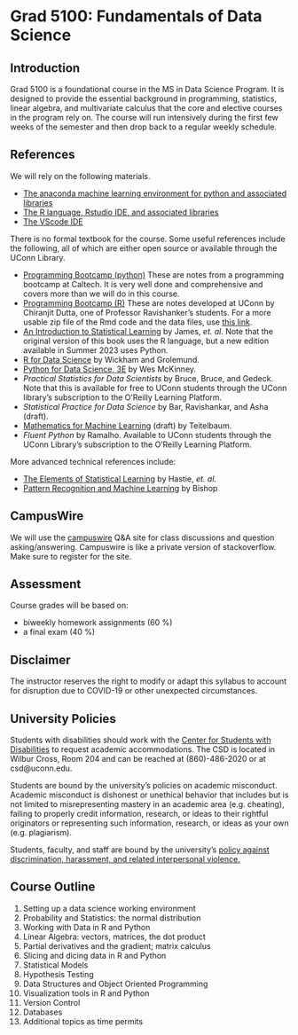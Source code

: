 # Grad 5100: Fundamentals of Data Science

## Introduction

Grad 5100 is a foundational course in the MS in Data Science Program. It
is designed to provide the essential background in programming,
statistics, linear algebra, and multivariate calculus that the core and
elective courses in the program rely on. The course will run intensively
during the first few weeks of the semester and then drop back to a
regular weekly schedule.

## References

We will rely on the following materials.

-   [The anaconda machine learning environment for python and associated
    libraries](http://www.anaconda.com)
-   [The R language, Rstudio IDE, and associated
    libraries](https://posit.co/download/rstudio-desktop)
-   [The VScode IDE](https://code.visualstudio.com)

There is no formal textbook for the course. Some useful references
include the following, all of which are either open source or available
through the UConn Library.

-   [Programming Bootcamp (python)](https://justinbois.github.io/bootcamp/2021/) These are notes from a programming bootcamp at Caltech. It is very
    well done and comprehensive and covers more than we will do in this course.
-   [Programming Bootcamp (R)](https://gitfront.io/r/user-3679719/H8v5hTnvHh2U/R-Bootcamp-Course/)  These are notes developed at UConn by Chiranjit Dutta,
one of Professor Ravishanker's students.  For a more usable zip file of the Rmd code and the data files, use [this link](R_bootcamp.zip).
-   [An Introduction to Statistical Learning](http://www.statlearning.com) by James, *et. al.* Note that
    the original version of this book uses the R language, but a new
    edition available in Summer 2023 uses Python.
-   [R for Data Science](https://r4ds.hadley.nz/) by Wickham and
    Grolemund.
-   [Python for Data Science, 3E](https://wesmckinney.com/book) by Wes
    McKinney.
-   *Practical Statistics for Data Scientists* by Bruce, Bruce, and
    Gedeck. Note that this is available for free to UConn students
    through the UConn library's subscription to the O'Reilly Learning
    Platform.
-   *Statistical Practice for Data Science* by Bar, Ravishankar, and
    Asha (draft).
-   [Mathematics for Machine
    Learning](https://jeremy9959.net/Mathematics-for-Machine-Learning)
    (draft) by Teitelbaum.
-   *Fluent Python* by Ramalho. Available to UConn students through the
    UConn Library's subscription to the O'Reilly Learning Platform.

More advanced technical references include:

-   [The Elements of Statistical
    Learning](https://hastie.su.domains/ElemStatLearn) by Hastie, *et.
    al.*
-   [Pattern Recognition and Machine
    Learning](https://www.microsoft.com/en-us/research/uploads/prod/2006/01/Bishop-Pattern-Recognition-and-Machine-Learning-2006.pdf)
    by Bishop

## CampusWire

We will use the [campuswire](https://campuswire.com/c/G121DA3CC) Q&A site for class
discussions and question asking/answering.  Campuswire is like a private version of 
stackoverflow.  Make sure to register for the site. 

## Assessment

Course grades will be based on:

-   biweekly homework assignments (60 %)
-   a final exam (40 %)

## Disclaimer

The instructor reserves the right to modify or adapt this syllabus to
account for disruption due to COVID-19 or other unexpected
circumstances.

## University Policies

Students with disabilities should work with the [Center for Students
with Disabilities](https://csd.uconn.edu) to request academic
accommodations. The CSD is located in Wilbur Cross, Room 204 and can be
reached at (860)-486-2020 or at csd@uconn.edu.

Students are bound by the university's policies on academic misconduct.
Academic misconduct is dishonest or unethical behavior that includes but
is not limited to misrepresenting mastery in an academic area
(e.g. cheating), failing to properly credit information, research, or
ideas to their rightful originators or representing such information,
research, or ideas as your own (e.g. plagiarism).

Students, faculty, and staff are bound by the university's [policy
against discrimination, harassment, and related interpersonal
violence.](https://policy.uconn.edu/2015/12/29/policy-against-discrimination-harassment-and-related-interpersonal-violence/)

::: {style="page-break-after: always"}
:::

## Course Outline

1.  Setting up a data science working environment
2.  Probability and Statistics: the normal distribution
3.  Working with Data in R and Python
4.  Linear Algebra: vectors, matrices, the dot product
5.  Partial derivatives and the gradient; matrix calculus
6.  Slicing and dicing data in R and Python
7.  Statistical Models
8.  Hypothesis Testing
9.  Data Structures and Object Oriented Programming
10. Visualization tools in R and Python
11. Version Control
12. Databases
13. Additional topics as time permits
